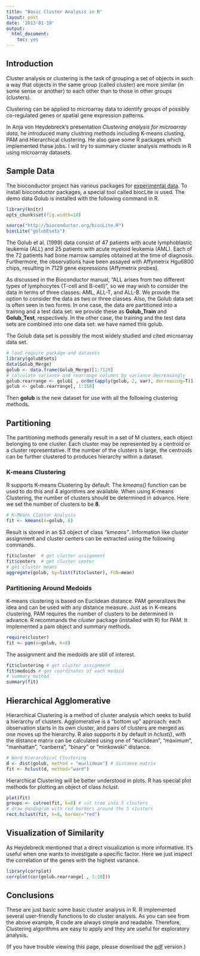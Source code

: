```yaml
---
title: "Basic Cluster Analysis in R"
layout: post
date: '2013-01-19'
output:
  html_document:
    toc: yes
---
```




Introduction
-------------
Cluster analysis or clustering is the task of grouping a set of objects in such a way that objects in the same group (called cluster) are more similar (in some sense or another) to each other than to those in other groups (clusters).

Clustering can be applied to microarray data to identify groups of possibly co-regulated genes or spatial gene expression patterns. 

In Anja von Heydebreck's presentation _Clustering analysis for microarray data_, he introduced many clustring methods including K-means clusting, PAM and Hierarchical clustering. He also gave some R packages which implemented these jobs. I will try to summary cluster analysis methods in R using microarray datasets. 


Sample Data
-------------
The bioconductor project has various packages for [experimental data][1]. To install bioconductor packages, a special tool called biocLite is used. The demo data Golub is installed with the following command in R.

```r
library(knitr)
opts_chunk$set(fig.width=10)
```


```r
source("http://bioconductor.org/biocLite.R")
biocLite("golubEsets")
```

The Golub et al. (1999) data consist of 47 patients with acute lymphoblastic leukemia (ALL) and 25 patients with acute myeloid leukemia (AML). Each of the 72 patients had bone marrow samples obtained at the time of diagnosis. Furthermore, the observations have been assayed with Affymetrix Hgu6800 chips, resulting in 7129 gene expressions (Affymetrix probes).

As discussed in the Bioconductor manual, "ALL arises from two different types of lymphocytes (T-cell and B-cell)", so we may wish to consider the data in terms of three classes: AML, ALL-T, and ALL-B. We provide the option to consider the data as two or three classes. Also, the Golub data set is often seen in two forms. In one case, the data are partitioned into a training and a test data set: we provide these as __Golub_Train__ and __Golub_Test__, respectively. In the other case, the training and the test data sets are combined into one data set: we have named this golub.

The Golub data set is possibly the most widely studied and cited microarray data set.

```r
# load require package and datasets
library(golubEsets)
data(Golub_Merge)
golub <- data.frame(Golub_Merge)[1:7129]
# calculate variance and rearrange columns by variance decreasingly
golub.rearrange <- golub[ , order(apply(golub, 2, var), decreasing=T)]
golub <- golub.rearrange[, 1:150]
```

Then __golub__ is the new dataset for use with all the following clustering methods. 

Partitioning
-------------
The partitioning methods generally result in a set of M clusters, each object belonging to one cluster. Each cluster may be represented by a centroid or a cluster representative. If the number of the clusters is large, the centroids can be further clustered to produces hierarchy within a dataset.



### K-means Clustering
R supports K-means Clustering by default. The _kmeans()_ function can be used to do this and 4 algorithms are available. When using K-means Clustering, the number of clusters should be determined in advance. Here we set the number of clusters to be __8__.

```r
# K-Means Cluster Analysis
fit <- kmeans(x=golub, 8)
```

Result is stored in an S3 object of class _"kmeans"_. Information like cluster assignment and cluster centers can be extracted using the following commands.

```r
fit$cluster  # get cluster assignment
fit$centers  # get cluster center
# get cluster means
aggregate(golub, by=list(fit$cluster), FUN=mean)
```

### Partitioning Around Medoids
K-means clustering is based on Euclidean distance. PAM generalizes the idea and can be used with any distance measure. Just as in K-means clustering, PAM requires the number of clusters to be determined in advance. R recommands the _cluster_ package (installed with R) for PAM. It implemented a pam object and summary methods.

```r
require(cluster) 
fit <- pam(x=golub, k=8)
```

The assignment and the medoids are still of interest. 

```r
fit$clustering # get cluster assignment
fit$medoids # get coordinates of each medoid
# summary method
summary(fit)
```

Hierarchical Agglomerative
---------------------------
Hierarchical Clustering is a method of cluster analysis which seeks to build a hierarchy of clusters. Agglomerative is a "bottom up" approach: each observation starts in its own cluster, and pairs of clusters are merged as one moves up the hierarchy. R also supports it by default in _hclust()_, with the distance matrix can be calculated using one of "euclidean", "maximum", "manhattan", "canberra", "binary" or "minkowski" distance.

```r
# Ward Hierarchical Clustering
d <- dist(golub, method = "euclidean") # distance matrix
fit <- hclust(d, method="ward") 
```

Hierarchical Clustering will be better understood in plots. R has special plot methods for plotting an object of class _hclust_.

```r
plot(fit)
groups <- cutree(fit, k=8) # cut tree into 5 clusters
# draw dendogram with red borders around the 5 clusters 
rect.hclust(fit, k=8, border="red")
```


Visualization of Similarity
----------------------------
As Heydebreck mentioned that a direct visualization is more informative. It's useful when one wants to investigate a specific factor. Here we just inspect the correlation of the genes with the highest variance.

```r
library(corrplot)
corrplot(cor(golub.rearrange[ , 1:20]))
```

Conclusions
------------
These are just basic some basic cluster analysis in R. R implemented several user-friendly functions to do cluster analysis. As you can see from the above example, R code are always simple and readable. Therefore, Clustering algorithms are easy to apply and they are useful for exploratory analysis.


(If you have trouble viewing this page, please download the [pdf][2] version.)


[1]: http://www.bioconductor.org/packages/release/BiocViews.html#___ExperimentData
[2]: http://wangyuchen.github.com/demo/clustering.pdf